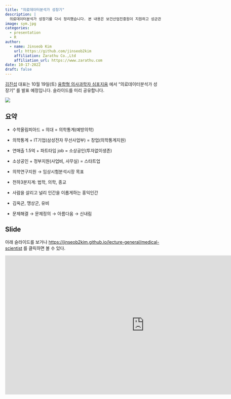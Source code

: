 ```yaml
---
title: "의료데이터분석가 성장기"
description: |
  의료데이터분석가 성장기를 다시 정리했습니다. 본 내용은 보건산업진흥원이 지원하고 성균관대학교 의과대학에서 주관하는 "융합형 의사과학자 심포지엄" 에서 발표 예정입니다. 
image: sym.jpg
categories:
  - presentation
  - R
author:
  - name: Jinseob Kim
    url: https://github.com/jinseob2kim
    affiliation: Zarathu Co.,Ltd
    affiliation_url: https://www.zarathu.com
date: 10-17-2022
draft: false
---
```


[김진섭](https://github.com/jinseob2kim) 대표는 10월 19일(토) [융합형 의사과학자 심포지움](http://www.medsci.or.kr/index.asp) 에서 "의료데이터분석가 성장기" 를 발표 예정입니다. 슬라이드를 미리 공유합니다.

![](symfull.jpg)

## 요약

- 수학올림피아드 + 의대 = 의학통계(예방의학)

- 의학통계 + IT기업(삼성전자 무선사업부) = 창업(의학통계지원)

- 연매출 1.5억 + 파트타임 job = 소상공인(투자없이생존)

- 소상공인 + 정부지원(사업비, 사무실) = 스타트업

- 의학연구지원 $\rightarrow$ 임상시험분석시장 목표

- 천하3분지계: 법학, 의학, 종교

- 사람을 살리고 널리 인간을 이롭게하는 홍익인간

- 김옥균, 맹상군, 유비

- 문제해결 $\rightarrow$ 문제정의 $\rightarrow$ 아름다움 $\rightarrow$ 신내림

## Slide

아래 슬라이드를 보거나 <https://jinseob2kim.github.io/lecture-general/medical-scientist> 를 클릭하면 볼 수 있다.

<iframe src="https://jinseob2kim.github.io/lecture-general/medical-scientist" width="900" height="450" style="border: none;">

</iframe>
